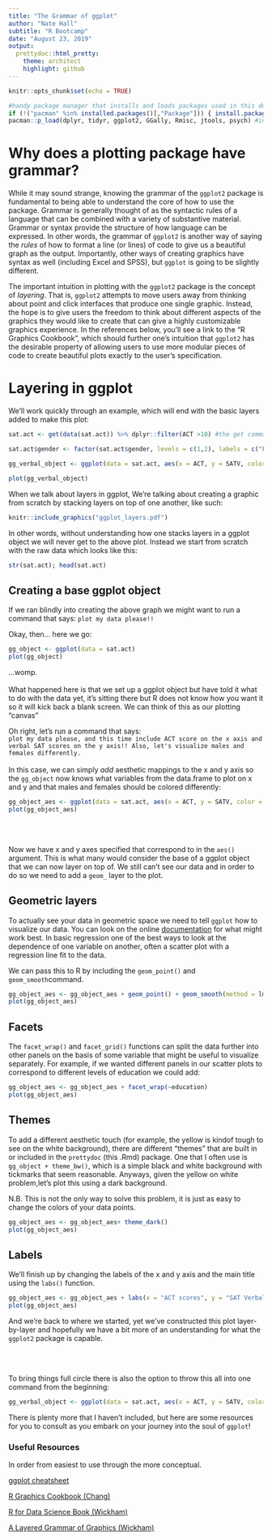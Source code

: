 ```yaml
---
title: "The Grammar of ggplot"
author: "Nate Hall"
subtitle: "R Bootcamp"
date: "August 23, 2019"
output: 
  prettydoc::html_pretty:
    theme: architect
    highlight: github
---
```




```r
knitr::opts_chunk$set(echo = TRUE)

#handy package manager that installs and loads packages used in this document
if (!("pacman" %in% installed.packages()[,"Package"])) { install.packages("pacman") } 
pacman::p_load(dplyr, tidyr, ggplot2, GGally, Rmisc, jtools, psych) #install (if needed) and load packages
```


# Why does a plotting package have grammar?

While it may sound strange, knowing the grammar of the `ggplot2` package is fundamental to being able to understand the core of how to use the package. Grammar is generally thought of as the syntactic rules of a language that can be combined with a variety of substantive material. Grammar or syntax provide the structure of how language can be expressed. In other words, the grammar of `ggplot2` is another way of saying the _rules_ of how to format a line (or lines) of code to give us a beautiful graph as the output. Importantly, other ways of creating graphics have syntax as well (including Excel and SPSS), but `ggplot` is going to be slightly different. 

The important intuition in plotting with the `ggplot2` package is the concept of _layering_. That is, `ggplot2` attempts to move users away from thinking about point and click interfaces that produce one single graphic. Instead, the hope is to give users the freedom to think about different aspects of the graphics they would like to create that can give a highly customizable graphics experience. In the references below, you'll see a link to the "R Graphics Cookbook", which should further one's intuition that `ggplot2` has the desirable property of allowing users to use more modular pieces of code to create beautiful plots exactly to the user's specification.


# Layering in ggplot

We'll work quickly through an example, which will end with the basic layers added to make this plot:

```r
sat.act <- get(data(sat.act)) %>% dplyr::filter(ACT >10) #the get command here simply retreives the data itself from the psych package and places the sat.act data.frame into the R environment

sat.act$gender <- factor(sat.act$gender, levels = c(1,2), labels = c("Female", "Male")) #assuming gender is treated as binary, not the best assumption but bear with 

gg_verbal_object <- ggplot(data = sat.act, aes(x = ACT, y = SATV, color = gender, fill = gender)) + geom_point() + scale_color_viridis_d(begin = .3, end = 1) + scale_fill_viridis_d(begin = .3) + geom_smooth(method = lm) + facet_wrap(~education) + theme_dark() + labs(x = "ACT scores", y = "SAT Verbal", title = "This is a pretty plot")

plot(gg_verbal_object)
```


When we talk about layers in ggplot, We're talking about creating a graphic from scratch by stacking layers on top of one another, like such:


```r
knitr::include_graphics("ggplot_layers.pdf")
```


\n
In other words, without understanding how one stacks layers in a ggplot object we will never get to the above plot. Instead we start from scratch with the raw data which looks like this: 

```r
str(sat.act); head(sat.act)
```

## Creating a base ggplot object

If we ran blindly into creating the above graph we might want to run a command that says: 
\n\n
`plot my data please!!`

Okay, then... here we go:

```r
gg_object <- ggplot(data = sat.act)
plot(gg_object)
```

...womp.
\
\
What happened here is that we set up a ggplot object but have told it what to do with the data yet, it's sitting there but R does not know how you want it so it will kick back a blank screen. We can think of this as our plotting "canvas"

Oh right, let's run a command that says:
\
`plot my data please, and this time include ACT score on the x axis and verbal SAT scores on the y axis!! Also, let's visualize males and females differently.`
\
\
In this case, we can simply _add_ aesthetic mappings to the x and y axis so the `gg_object` now knows what variables from the data.frame to plot on x and y and that males and females should be colored differently:

```r
gg_object_aes <- ggplot(data = sat.act, aes(x = ACT, y = SATV, color = gender, fill = gender))  #don't worry about the difference between color and fill for now
plot(gg_object_aes)
```
\
\

Now we have x and y axes specified that correspond to in the `aes()` argument. This is what many would consider the base of a ggplot object that we can now layer on top of. We still can't see our data and in order to do so we need to add a `geom_` layer to the plot.

## Geometric layers

To actually see your data in geometric space we need to tell `ggplot` how to visualize our data. You can look on the online [documentation](https://ggplot2.tidyverse.org/reference/) for what might work best. In basic regression one of the best ways to look at the dependence of one variable on another, often a scatter plot with a regression line fit to the data. 

We can pass this to R by including the `geom_point()` and `geom_smooth`command. 

```r
gg_object_aes <- gg_object_aes + geom_point() + geom_smooth(method = lm) + scale_color_viridis_d(begin = .3, end = 1) + scale_fill_viridis_d(begin = .3) #no need to worry about the viridis calls for now
plot(gg_object_aes)
```

## Facets

The `facet_wrap()` and `facet_grid()` functions can split the data further into other panels on the basis of some variable that might be useful to visualize separately. For example, if we wanted different panels in our scatter plots to correspond to different levels of education we could add:

```r
gg_object_aes <- gg_object_aes + facet_wrap(~education)
plot(gg_object_aes)
```

## Themes

To add a different aesthetic touch (for example, the yellow is kindof tough to see on the white background), there are different "themes" that are built in or included in the `prettydoc` (this .Rmd) package. One that I often use is `gg_object + theme_bw()`, which is a simple black and white background with tickmarks that seem reasonable. Anyways, given the yellow on white problem,let's plot this using a dark background. 

N.B. This is not the only way to solve this problem, it is just as easy to change the colors of your data points.

```r
gg_object_aes <- gg_object_aes+ theme_dark()
plot(gg_object_aes)
```

## Labels 

We'll finish up by changing the labels of the x and y axis and the main title using the `labs()` function.

```r
gg_object_aes <- gg_object_aes + labs(x = "ACT scores", y = "SAT Verbal", title = "This is a pretty plot", subtitle =  "And also I'm done talking")
plot(gg_object_aes)
```


And we're back to where we started, yet we've constructed this plot layer-by-layer and hopefully we have a bit more of an understanding for what the `ggplot2` package is capable. 

\
\

To bring things full circle there is also the option to throw this all into one command from the beginning:

```r
gg_verbal_object <- ggplot(data = sat.act, aes(x = ACT, y = SATV, color = gender, fill = gender)) + geom_point() + scale_color_viridis_d(begin = .3, end = 1) + scale_fill_viridis_d(begin = .3) + geom_smooth(method = lm) + facet_wrap(~education) + theme_dark() + labs(x = "ACT scores", y = "SAT Verbal", title = "This is a pretty plot")
```

There is plenty more that I haven't included, but here are some resources for you to consult as you embark on your journey into the soul of `ggplot`! 

### Useful Resources

In order from easiest to use through the more conceptual.

[ggplot cheatsheet](https://www.rstudio.com/wp-content/uploads/2015/03/ggplot2-cheatsheet.pdf)

[R Graphics Cookbook (Chang)](http://users.metu.edu.tr/ozancan/R%20Graphics%20Cookbook.pdf)

[R for Data Science Book (Wickham)](https://r4ds.had.co.nz/data-visualisation.html)

[A Layered Grammar of Graphics (Wickham)](http://vita.had.co.nz/papers/layered-grammar.pdf)
